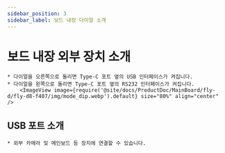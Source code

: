 ```yaml
---
sidebar_position: 3
sidebar_label: 보드 내장 다이얼 소개
---
```


# 보드 내장 외부 장치 소개

    * 다이얼을 오른쪽으로 돌리면 Type-C 포트 옆의 USB 인터페이스가 켜집니다.
    * 다이얼을 왼쪽으로 돌리면 Type-C 포트 옆의 RS232 인터페이스가 켜집니다.
        <ImageView image={require('@site/docs/ProductDoc/MainBoard/fly-d/fly-d8-f407/img/mode_dip.webp').default} size="80%" align="center" />

## USB 포트 소개
    
    * 외부 카메라 및 메인보드 등 장치에 연결할 수 있습니다.